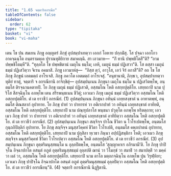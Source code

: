 ```yaml
---
title: "1.65 จตฺตาริอกรณีย"
tableOfContents: false
sidebar:
  order: 62
type: "tipitaka"
basket: "vi"
book: "vi-maha"
---
```



<DynamicBreadcrumb />

<Division number="129" book="vi-maha">

<Paragraph number="539" book="vi-maha">
เตน โข ปน สมเยน ภิกฺขู อญฺญตรํ ภิกฺขุํ อุปสมฺปาเทตฺวา เอกกํ โอหาย ปกฺกมิํสุ. โส ปจฺฉา เอกโกว อาคจฺฉนฺโต อนฺตรามคฺเค ปุราณทุติยิกาย สมาคญฺฉิ. สา เอวมาห—  “กิํ ทานิ ปพฺพชิโตสี”ติ? “อาม ปพฺพชิโตมฺหี”ติ. “ทุลฺลโภ โข ปพฺพชิตานํ เมถุโน ธมฺโม; เอหิ, เมถุนํ ธมฺมํ ปฏิเสวา”ติ. โส ตสฺสา เมถุนํ ธมฺมํ ปฏิเสวิตฺวา จิเรน อคมาสิ. ภิกฺขู เอวมาหํสุ—  “กิสฺส ตฺวํ, อาวุโส, เอวํ จิรํ อกาสี”ติ? อถ โข โส ภิกฺขุ ภิกฺขูนํ เอตมตฺถํ อาโรเจสิ. ภิกฺขู ภควโต เอตมตฺถํ อาโรเจสุํ. “อนุชานามิ, ภิกฺขเว, อุปสมฺปาเทตฺวา ทุติยํ ทาตุํ, จตฺตาริ จ อกรณียานิ อาจิกฺขิตุํ—
</Paragraph>

<Paragraph number="540" book="vi-maha">
อุปสมฺปนฺเนน ภิกฺขุนา เมถุโน ธมฺโม น ปฏิเสวิตพฺโพ, อนฺตมโส ติรจฺฉานคตายปิ. โย ภิกฺขุ เมถุนํ ธมฺมํ ปฏิเสวติ, อสฺสมโณ โหติ อสกฺยปุตฺติโย. เสยฺยถาปิ นาม ปุริโส สีสจฺฉินฺโน อภพฺโพ เตน สรีรพนฺธเนน ชีวิตุํ; เอวเมว ภิกฺขุ เมถุนํ ธมฺมํ ปฏิเสวิตฺวา อสฺสมโณ โหติ อสกฺยปุตฺติโย. ตํ เต ยาวชีวํ อกรณียํ. (1)
</Paragraph>

<Paragraph number="541" book="vi-maha">
อุปสมฺปนฺเนน ภิกฺขุนา อทินฺนํ เถยฺยสงฺขาตํ น อาทาตพฺพํ, อนฺตมโส ติณสลากํ อุปาทาย. โย ภิกฺขุ ปาทํ วา ปาทารหํ วา อติเรกปาทํ วา อทินฺนํ เถยฺยสงฺขาตํ อาทิยติ, อสฺสมโณ โหติ อสกฺยปุตฺติโย. เสยฺยถาปิ นาม ปณฺฑุปลาโส พนฺธนา ปวุตฺโต อภพฺโพ หริตตฺถาย; เอวเมว ภิกฺขุ ปาทํ วา ปาทารหํ วา อติเรกปาทํ วา อทินฺนํ เถยฺยสงฺขาตํ อาทิยิตฺวา อสฺสมโณ โหติ อสกฺยปุตฺติโย. ตํ เต ยาวชีวํ อกรณียํ. (2)
</Paragraph>

<Paragraph number="542" book="vi-maha">
อุปสมฺปนฺเนน ภิกฺขุนา สญฺจิจฺจ ปาโณ ชีวิตา น โวโรเปตพฺโพ, อนฺตมโส กุนฺถกิปิลฺลิกํ อุปาทาย. โย ภิกฺขุ สญฺจิจฺจ มนุสฺสวิคฺคหํ ชีวิตา โวโรเปติ, อนฺตมโส คพฺภปาตนํ อุปาทาย, อสฺสมโณ โหติ อสกฺยปุตฺติโย. เสยฺยถาปิ นาม ปุถุสิลา ทฺเวธา ภินฺนา อปฺปฏิสนฺธิกา โหติ; เอวเมว ภิกฺขุ สญฺจิจฺจ มนุสฺสวิคฺคหํ ชีวิตา โวโรเปตฺวา อสฺสมโณ โหติ อสกฺยปุตฺติโย. ตํ เต ยาวชีวํ อกรณียํ. (3)
</Paragraph>

<Paragraph number="543" book="vi-maha">
อุปสมฺปนฺเนน ภิกฺขุนา อุตฺตริมนุสฺสธมฺโม น อุลฺลปิตพฺโพ, อนฺตมโส ‘สุญฺญาคาเร อภิรมามี’ติ. โย ภิกฺขุ ปาปิจฺโฉ อิจฺฉาปกโต อสนฺตํ อภูตํ อุตฺตริมนุสฺสธมฺมํ อุลฺลปติ ฌานํ วา วิโมกฺขํ วา สมาธิํ วา สมาปตฺติํ วา มคฺคํ วา ผลํ วา, อสฺสมโณ โหติ อสกฺยปุตฺติโย. เสยฺยถาปิ นาม ตาโล มตฺถกจฺฉินฺโน อภพฺโพ ปุน วิรุฬฺหิยา; เอวเมว ภิกฺขุ ปาปิจฺโฉ อิจฺฉาปกโต อสนฺตํ อภูตํ อุตฺตริมนุสฺสธมฺมํ อุลฺลปิตฺวา อสฺสมโณ โหติ อสกฺยปุตฺติโย. ตํ เต ยาวชีวํ อกรณียนฺ”ติ. (4)

</Paragraph>
</Division>

<Paragraph number="544" type="center" book="vi-maha">
จตฺตาริ อกรณียานิ นิฏฺฐิตานิ.
</Paragraph>
